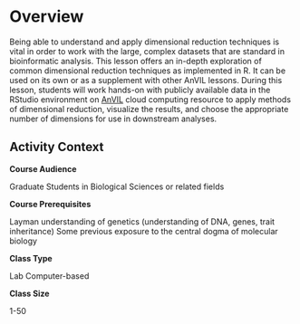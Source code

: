 # Overview

Being able to understand and apply dimensional reduction techniques is vital in order to work with the large, complex datasets that are standard in bioinformatic analysis. This lesson offers an in-depth exploration of common dimensional reduction techniques as implemented in R. It can be used on its own or as a supplement with other AnVIL lessons. During this lesson, students will work hands-on with publicly available data in the RStudio environment on [AnVIL](https://anvilproject.org/) cloud computing resource to apply methods of dimensional reduction, visualize the results, and choose the appropriate number of dimensions for use in downstream analyses.


## Activity Context

**Course Audience**

Graduate Students in Biological Sciences or related fields

**Course Prerequisites**

Layman understanding of genetics (understanding of DNA, genes, trait inheritance)
Some previous exposure to the central dogma of molecular biology

**Class Type**

Lab
Computer-based

**Class Size**

1-50




